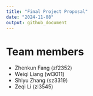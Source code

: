 ```yaml
---
title: "Final Project Proposal"
date: "2024-11-08"
output: github_document
---
```


# Team members

* Zhenkun Fang (zf2352)
* Weiqi Liang (wl3011)
* Shiyu Zhang (sz3319)
* Zeqi Li (zl3545)
